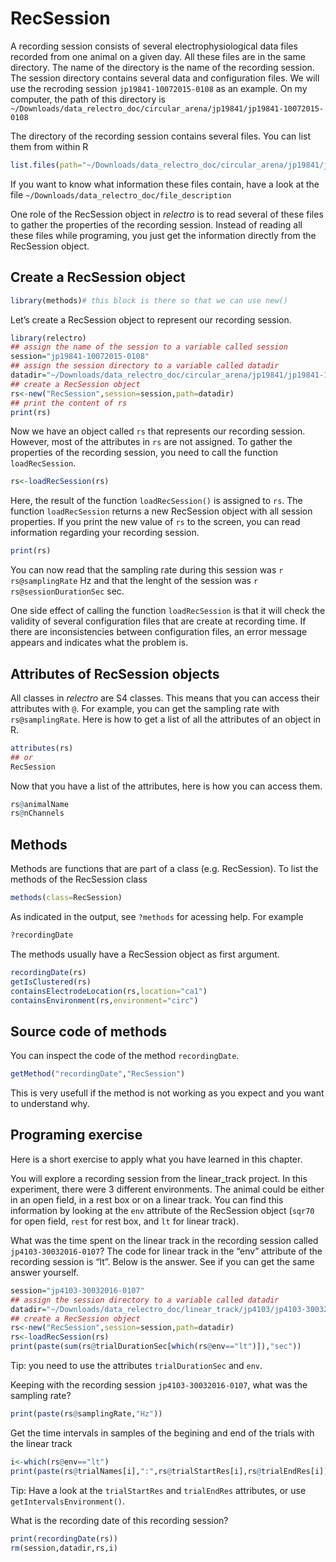 # RecSession

A recording session consists of several electrophysiological data files recorded from one animal on a given day.
All these files are in the same directory.
The name of the directory is the name of the recording session.
The session directory contains several data and configuration files. 
We will use the recroding session `jp19841-10072015-0108` as an example.
On my computer, the path of this directory is
`~/Downloads/data_relectro_doc/circular_arena/jp19841/jp19841-10072015-0108`

The directory of the recording session contains several files. You can list them from within R

```R
list.files(path="~/Downloads/data_relectro_doc/circular_arena/jp19841/jp19841-10072015-0108")
```

If you want to know what information these files contain, have a look at the file `~/Downloads/data_relectro_doc/file_description`


One role of the RecSession object in *relectro* is to read several of these files to gather the properties of the recording session.
Instead of reading all these files while programing, you just get the information directly from the RecSession object.

## Create a RecSession object


```R
library(methods)# this block is there so that we can use new()
```

Let's create a RecSession object to represent our recording session.

```r
library(relectro)
## assign the name of the session to a variable called session
session="jp19841-10072015-0108"
## assign the session directory to a variable called datadir
datadir="~/Downloads/data_relectro_doc/circular_arena/jp19841/jp19841-10072015-0108"
## create a RecSession object
rs<-new("RecSession",session=session,path=datadir)
## print the content of rs
print(rs)
```

Now we have an object called `rs` that represents our recording session.
However, most of the attributes in `rs` are not assigned.
To gather the properties of the recording session, you need to call the function `loadRecSession`.

```R
rs<-loadRecSession(rs)
```

Here, the result of the function `loadRecSession()` is assigned to `rs`.
The function `loadRecSession` returns a new RecSession object with all session properties.
If you print the new value of `rs` to the screen, you can read information regarding your recording session.

```R
print(rs)
```

You can now read that the sampling rate during this session was `r rs@samplingRate` Hz and that the lenght of the session was `r rs@sessionDurationSec` sec.

One side effect of calling the function `loadRecSession` is that it will check the validity of several configuration files that are create at recording time.
If there are inconsistencies between configuration files, an error message appears and indicates what the problem is.

## Attributes of RecSession objects

All classes in *relectro* are S4 classes. 
This means that you can access their attributes with `@`.
For example, you can get the sampling rate with `rs@samplingRate`. 
Here is how to get a list of all the attributes of an object in R.
```R
attributes(rs)
## or
RecSession
```
Now that you have a list of the attributes, here is how you can access them.
```R
rs@animalName
rs@nChannels
```

## Methods
Methods are functions that are part of a class (e.g. RecSession). To list the methods of the RecSession class
```R
methods(class=RecSession)
```
As indicated in the output, see `?methods` for acessing help.
For example
```R
?recordingDate
```

The methods usually have a RecSession object as first argument.
``` R
recordingDate(rs)
getIsClustered(rs)
containsElectrodeLocation(rs,location="ca1")
containsEnvironment(rs,environment="circ")
```

## Source code of methods
You can inspect the code of the method `recordingDate`.
```R
getMethod("recordingDate","RecSession")
```
This is very usefull if the method is not working as you expect and you want to understand why.

## Programing exercise

Here is a short exercise to apply what you have learned in this chapter.

You will explore a recording session from the linear_track project. In this experiment, there were 3 different environments. The animal could be either in an open field, in a rest box or on a linear track. You can find this information by looking at the `env` attribute of the RecSession object (`sqr70` for open field, `rest` for rest box, and `lt` for linear track).

What was the time spent on the linear track in the recording session called `jp4103-30032016-0107`? The code for linear track in the "env" attribute of the recording session is "lt". Below is the answer. See if you can get the same answer yourself.
```R
session="jp4103-30032016-0107"
## assign the session directory to a variable called datadir
datadir="~/Downloads/data_relectro_doc/linear_track/jp4103/jp4103-30032016-0107"
## create a RecSession object
rs<-new("RecSession",session=session,path=datadir)
rs<-loadRecSession(rs)
print(paste(sum(rs@trialDurationSec[which(rs@env=="lt")]),"sec"))
```
Tip: you need to use the attributes `trialDurationSec` and `env`.

Keeping with the recording session `jp4103-30032016-0107`, what was the sampling rate?
```R
print(paste(rs@samplingRate,"Hz"))
```

Get the time intervals in samples of the  begining and end of the trials with the linear track
```R
i<-which(rs@env=="lt")
print(paste(rs@trialNames[i],":",rs@trialStartRes[i],rs@trialEndRes[i]))
```
Tip: Have a look at the `trialStartRes` and `trialEndRes` attributes, or use `getIntervalsEnvironment()`. 

What is the recording date of this recording session?
```R
print(recordingDate(rs))
rm(session,datadir,rs,i)
```
